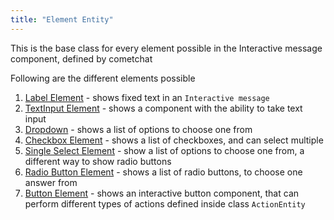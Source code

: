 ```yaml
---
title: "Element Entity"
---
```


This is the base class for every element possible in the Interactive message component, defined by cometchat

Following are the different elements possible

1. [Label Element](/ui-kit/flutter/v4/interactive-label-element) - shows fixed text in an `Interactive message`
2. [TextInput Element](/ui-kit/flutter/v4/interactive-textinput-element) - shows a component with the ability to take text input
3. [Dropdown](/ui-kit/flutter/v4/interactive-dropdown-element) - shows a list of options to choose one from
4. [Checkbox Element](/ui-kit/flutter/v4/interactive-check-box-element) - shows a list of checkboxes, and can select multiple
5. [Single Select Element](/ui-kit/flutter/v4/single-select) - show a list of options to choose one from, a different way to show radio buttons
6. [Radio Button Element](/ui-kit/flutter/v4/interactive-radio-button-element) - shows a list of radio buttons, to choose one answer from
7. [Button Element](/ui-kit/flutter/v4/button) - shows an interactive button component, that can perform different types of actions defined inside class `ActionEntity`

